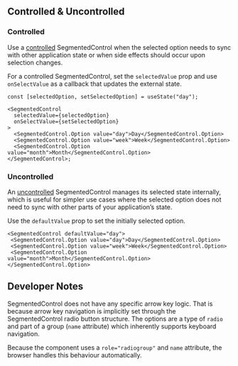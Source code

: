 ## Controlled & Uncontrolled

### Controlled

Use a
[controlled](..../?path=/story/components-selections-segmentedcontrol-web--controlled)
SegmentedControl when the selected option needs to sync with other application
state or when side effects should occur upon selection changes.

For a controlled SegmentedControl, set the `selectedValue` prop and use
`onSelectValue` as a callback that updates the external state.

```tsx
const [selectedOption, setSelectedOption] = useState("day");

<SegmentedControl
  selectedValue={selectedOption}
  onSelectValue={setSelectedOption}
>
  <SegmentedControl.Option value="day">Day</SegmentedControl.Option>
  <SegmentedControl.Option value="week">Week</SegmentedControl.Option>
  <SegmentedControl.Option value="month">Month</SegmentedControl.Option>
</SegmentedControl>;
```

### Uncontrolled

An
[uncontrolled](..../?path=/story/components-selections-segmentedcontrol-web--uncontrolled)
SegmentedControl manages its selected state internally, which is useful for
simpler use cases where the selected option does not need to sync with other
parts of your application’s state.

Use the `defaultValue` prop to set the initially selected option.

```tsx
<SegmentedControl defaultValue="day">
 <SegmentedControl.Option value="day">Day</SegmentedControl.Option>
 <SegmentedControl.Option value="week">Week</SegmentedControl.Option>
 <SegmentedControl.Option value="month">Month</SegmentedControl.Option>
</SegmentedControl.Option>
```

## Developer Notes

SegmentedControl does not have any specific arrow key logic. That is because
arrow key navigation is implicitly set through the SegmentedControl radio button
structure. The options are a type of `radio` and part of a group (`name`
attribute) which inherently supports keyboard navigation.

Because the component uses a `role="radiogroup"` and `name` attribute, the
browser handles this behaviour automatically.
